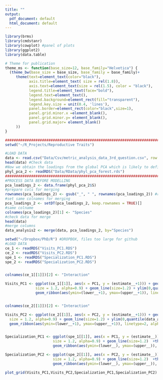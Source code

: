 ```yaml
---
title: ""
output:
  pdf_document: default
  html_document: default
---
```


```r


library(brms)
library(cmdstanr)
library(cowplot) #panel of plots
library(ggplot2)
library(data.table)

# Theme for publication
theme_ms <- function(base_size=12, base_family="Helvetica") {
  (theme_bw(base_size = base_size, base_family = base_family)+
     theme(text=element_text(color="black"),
           axis.title=element_text( size = rel(1.8)),
           axis.text=element_text(size = rel(1.5), color = "black"),
           legend.title=element_text(face="bold"),
           legend.text=element_text(),
           legend.background=element_rect(fill="transparent"),
           legend.key.size = unit(0.4, 'lines'),
           panel.border=element_rect(color="black",size=1),
           panel.grid.minor.x =element_blank(),
           panel.grid.minor.y= element_blank(),
           panel.grid.major= element_blank()
     ))
}

########################################################################################################################################################################
setwd("~/R_Projects/Reproductive Traits")

#LOAD DATA
data <- read.csv("Data/Csv/metric_analysis_data_3rd_question.csv", row.names = 1) # data with specialization and integer of visits
head(data) #Check data
#Now we obtain the loadings from the global PCA which is likely to define better in the trait space the species
phyl_pca_2 <- readRDS("Data/RData/phyl_pca_forest.rds")
########################################################################################################################################################################
#PROCESS DATA BEFORE MODELLING
pca_loadings_2 <- data.frame(phyl_pca_2$S)
#prepare cols for merging
rownames(pca_loadings_2) <- gsub("_", " ", rownames(pca_loadings_2)) #remove underscores from species names
#set same colnames for merging
pca_loadings_2 <- setDT(pca_loadings_2, keep.rownames = TRUE)[]
#same colname
colnames(pca_loadings_2)[1] <- "Species"
#check data for merge
head(data)
#merge columns
data_analysis2 <- merge(data, pca_loadings_2, by="Species")

setwd("~/Dropbox/PhD/R") #DROPBOX, files too large for github
#LOAD DATA
ce_1 <- readRDS("Visits_PC1.RDS")
ce_2 <- readRDS("Visits_PC2.RDS")
spe_1 <- readRDS("Specialization_PC1.RDS")
spe_2 <- readRDS("Specialization_PC2.RDS")


colnames(ce_1[[1]])[2] <- "Interaction"

Visits_PC1 <- ggplot(ce_1[[1]], aes(x = PC1, y = (estimate__+1))) + geom_point(data = data_analysis2,aes(x = PC1, y = Visits),
              size = 1.2, alpha=0.9) + geom_line(size=1.2) + ylim(0,quantile(data_analysis2$Visits, 0.95)) +theme_ms()+
              geom_ribbon(aes(ymin=(lower__+1), ymax=(upper__+1)), linetype=2, alpha=0.1) + ylab("Number of visits")


colnames(ce_2[[1]])[2] <- "Interaction"

Visits_PC2 <- ggplot(ce_2[[1]], aes(x = PC2, y = (estimate__+1))) + geom_point(data = data_analysis2,aes(x = PC2, y = Visits),
  size = 1.2, alpha=0.9) + geom_line(size=1.2) + ylim(0,quantile(data_analysis2$Visits, 0.95)) +theme_ms()+
  geom_ribbon(aes(ymin=(lower__+1), ymax=(upper__+1)), linetype=2, alpha=0.1) + ylab("Number of visits")


Specialization_PC1 <- ggplot(spe_1[[1]], aes(x = PC1, y = (estimate__))) + geom_point(data = data_analysis2,aes(x = PC1, y = d),
                      size = 1.2, alpha=0.9) + geom_line(size=1.2)  +theme_ms()+
                      geom_ribbon(aes(ymin=(lower__), ymax=(upper__)), linetype=2, alpha=0.1) + ylab("Specilization (d')")

Specialization_PC2 <- ggplot(spe_2[[1]], aes(x = PC2, y = (estimate__))) + geom_point(data = data_analysis2,aes(x = PC2, y = d),
                      size = 1.2, alpha=0.9) + geom_line(size=1.2)  +theme_ms()+
                      geom_ribbon(aes(ymin=(lower__), ymax=(upper__)), linetype=2, alpha=0.1) + ylab("Specilization (d')")

plot_grid(Visits_PC1,Visits_PC2,Specialization_PC1,Specialization_PC2)



```